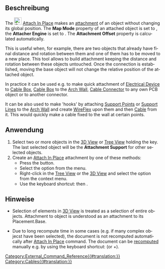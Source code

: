 <languages/>

{{Docnav/de
|[[Cables_SupportLine/de|BefestigungsLinie]]
|[[Cables_DeactivateAttachment/de| BefestigungDeaktivieren]]
|[[Cables_Workbench/de|Cables]]
|IconL=Cables_SupportLine.svg
|IconR=Cables_DeactivateAttachment.svg
|IconC=Cables_workbench_icon.svg
}}

{{GuiCommand/de
|Name=Cables Anbringen
|Icon=Cables_AttachInPlace.svg
|MenuLocation=Kabelbefestigung → Anbringen
|Workbenches=[[Cables_Workbench/de|Cables]]
|Shortcut={{KEY|X}} {{KEY|A}}
|Version=0.3.0
|SeeAlso=[[Cables_DeactivateAttachment/de|Cables BefestigungDeaktivieren]]
}}

<span id="Description"></span>
==Beschreibung==

<div lang="en" dir="ltr" class="mw-content-ltr">
The [[Image:Cables_AttachInPlace.svg|24px]] [[Cables_AttachInPlace|Attach In Place]] makes an [[Part_EditAttachment| attachment]] of an object without changing its global position. The '''Map Mode''' property of an attached object is set to {{Value|Object XY}}, the '''Attacher Engine''' is set to {{Value|Engine 3D}}. The '''Attachment Offset''' property is calculated automatically.
</div>

<div lang="en" dir="ltr" class="mw-content-ltr">
This is useful when, for example, there are two objects that already have final distance and rotation between them and one of them has to be moved to a new place. This tool allows to build attachment keeping the distance and rotation between these objects untouched. Once the connection is established, moving the base object will not change the relative position of the attached object.
</div>

<div lang="en" dir="ltr" class="mw-content-ltr">
In practice it can be used e.g. to make quick attachment of [[Cables_ElectricalDevice|Electrical Device]] to [[Cables_CableBox|Cable Box]], [[Cables_CableBox|Cable Box]] to the [[Arch_Wall|Arch Wall]], [[Cables_CableConnector|Cable Connector]] to any own PCB object or to another connector.
</div>

<div lang="en" dir="ltr" class="mw-content-ltr">
It can be also used to make 'hooks' by attaching [[Cables_SupportPoint|Support Point]]s or [[Cables_SupportLine|Support Line]]s to the [[Arch_Wall|Arch Wall]] and create [[Cables_WireFlex|WireFlex]] upon them and then [[Cables_Cable|Cable]] from it. This would quickly make a cable fixed to the wall at certain points.
</div>

<span id="Usage"></span>
==Anwendung==

<div lang="en" dir="ltr" class="mw-content-ltr">
# Select two or more objects in the [[3D_View|3D View]] or [[Tree_View|Tree View]] holding the {{KEY|CTRL}} key. The last selected object will be the '''Attachment Support''' for other selected objects.
# Create an [[Cables_AttachInPlace|Attach In Place]] attachment by one of these methods:
#* Press the {{Button|[[Image:Cables_AttachInPlace.svg|16px]] [[Cables_AttachInPlace|Attach In Place]]}} button.
#* Select the {{MenuCommand|Cable Support → [[Image:Cables_AttachInPlace.svg|16px]] Attach In Place}} option from the menu.
#* Right-click in the [[Tree_View|Tree View]] or the [[3D_View|3D View]] and select the {{MenuCommand|Cable Support → [[Image:Cables_AttachInPlace.svg|16px]] Attach In Place}} option from the context menu.
#* Use the keyboard shortcut: {{KEY|X}} then {{KEY|A}}.
</div>

<span id="Notes"></span>
==Hinweise==

<div lang="en" dir="ltr" class="mw-content-ltr">
* Selection of elements in [[3D_View|3D View]] is treated as a selection of entire objects. Attachment to object is understood as an attachment to its Placement.Base.
</div>

<div lang="en" dir="ltr" class="mw-content-ltr">
* Due to long recompute time in some cases (e.g. if many complex objecst have been selected), the document is not recomputed automatically after [[Cables_AttachInPlace|Attach In Place]] command. The document can be [[Std_Refresh|recomputed]] manually e.g. by using the keyboard shortcut: {{KEY|F5}} (or {{KEY|Ctrl}}+{{KEY|R}}).
</div>


{{Docnav/de
|[[Cables_SupportLine/de|BefestigungsLinie]]
|[[Cables_DeactivateAttachment/de| BefestigungDeaktivieren]]
|[[Cables_Workbench/de|Cables]]
|IconL=Cables_SupportLine.svg
|IconR=Cables_DeactivateAttachment.svg
|IconC=Cables_workbench_icon.svg
}}


[[Category:External_Command_Reference{{#translation:}}]]
[[Category:Cables{{#translation:}}]]